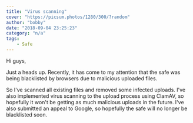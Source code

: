 ```yaml
---
title: "Virus scanning"
cover: "https://picsum.photos/1280/300/?random"
author: "bobby"
date: "2018-09-04 23:25:23"
category: "n/a"
tags:
    - Safe
---
```

Hi guys,

Just a heads up. Recently, it has come to my attention that the safe was being blacklisted by browsers due to malicious uploaded files.

So I've scanned all existing files and removed some infected uploads. I've also implemented virus scanning to the upload process using ClamAV, so hopefully it won't be getting as much malicious uploads in the future. I've also submitted an appeal to Google, so hopefully the safe will no longer be blacklisted soon.
